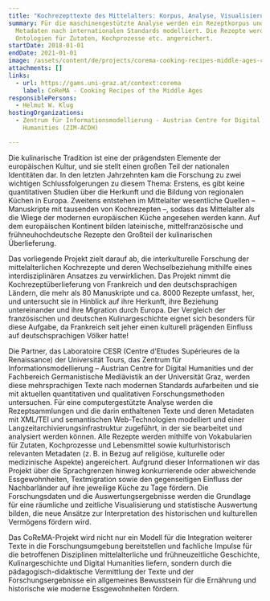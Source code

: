 ```yaml
---
title: "Kochrezepttexte des Mittelalters: Korpus, Analyse, Visualisierung"
summary: Für die maschinengestützte Analyse werden ein Rezeptkorpus und dessen
  Metadaten nach internationalen Standards modelliert. Die Rezepte werden durch
  Ontologien für Zutaten, Kochprozesse etc. angereichert.
startDate: 2018-01-01
endDate: 2021-01-01
image: /assets/content/de/projects/corema-cooking-recipes-middle-ages-corpus-analysis-visualisation/corema_-_cooking_recipes_of_the_middle_ages.jpg
attachments: []
links:
  - url: https://gams.uni-graz.at/context:corema
    label: CoReMA - Cooking Recipes of the Middle Ages
responsiblePersons:
  - Helmut W. Klug
hostingOrganizations:
  - Zentrum für Informationsmodellierung - Austrian Centre for Digital
    Humanities (ZIM-ACDH)

---
```

Die kulinarische Tradition ist eine der prägendsten Elemente der europäischen Kultur, und sie stellt einen großen Teil der nationalen Identitäten dar. In den letzten Jahrzehnten kam die Forschung zu zwei wichtigen Schlussfolgerungen zu diesem Thema: Erstens, es gibt keine quantitativen Studien über die Herkunft und die Bildung von regionalen Küchen in Europa. Zweitens entstehen im Mittelalter wesentliche Quellen – Manuskripte mit tausenden von Kochrezepten –, sodass das Mittelalter als die Wiege der modernen europäischen Küche angesehen werden kann. Auf dem europäischen Kontinent bilden lateinische, mittelfranzösische und frühneuhochdeutsche Rezepte den Großteil der kulinarischen Überlieferung.

Das vorliegende Projekt zielt darauf ab, die interkulturelle Forschung der mittelalterlichen Kochrezepte und deren Wechselbeziehung mithilfe eines interdisziplinären Ansatzes zu verwirklichen. Das Projekt nimmt die Kochrezeptüberlieferung von Frankreich und den deutschsprachigen Ländern, die mehr als 80 Manuskripte und ca. 8000 Rezepte umfasst, her, und untersucht sie in Hinblick auf ihre Herkunft, ihre Beziehung untereinander und ihre Migration durch Europa. Der Vergleich der französischen und deutschen Kulinargeschichte eignet sich besonders für diese Aufgabe, da Frankreich seit jeher einen kulturell prägenden Einfluss auf deutschsprachigen Völker hatte!

Die Partner, das Laboratoire CESR (Centre d'Etudes Supérieures de la Renaissance) der Universität Tours, das Zentrum für Informationsmodellierung – Austrian Centre for Digital Humanities und der Fachbereich Germanistische Mediävistik an der Universität Graz, werden diese mehrsprachigen Texte nach modernen Standards aufarbeiten und sie mit aktuellen quantitativen und qualitativen Forschungsmethoden untersuchen. Für eine computergestützte Analyse werden die Rezeptsammlungen und die darin enthaltenen Texte und deren Metadaten mit XML/TEI und semantischen Web-Technologien modelliert und einer Langzeitarchivierungsinfrastruktur zugeführt, in der sie bearbeitet und analysiert werden können. Alle Rezepte werden mithilfe von Vokabularien für Zutaten, Kochprozesse und Lebensmittel sowie kulturhistorisch relevanten Metadaten (z. B. in Bezug auf religiöse, kulturelle oder medizinische Aspekte) angereichert. Aufgrund dieser Informationen wir das Projekt über die Sprachgrenzen hinweg konkurrierende oder abweichende Essgewohnheiten, Textmigration sowie den gegenseitigen Einfluss der Nachbarländer auf ihre jeweilige Küche zu Tage fördern. Die Forschungsdaten und die Auswertungsergebnisse werden die Grundlage für eine räumliche und zeitliche Visualisierung und statistische Auswertung bilden, die neue Ansätze zur Interpretation des historischen und kulturellen Vermögens fördern wird.

Das CoReMA-Projekt wird nicht nur ein Modell für die Integration weiterer Texte in die Forschungsumgebung bereitstellen und fachliche Impulse für die betroffenen Disziplinen mittelalterliche und frühneuzeitliche Geschichte, Kulinargeschichte und Digital Humanities liefern, sondern durch die pädagogisch-didaktische Vermittlung der Texte und der Forschungsergebnisse ein allgemeines Bewusstsein für die Ernährung und historische wie moderne Essgewohnheiten fördern.
